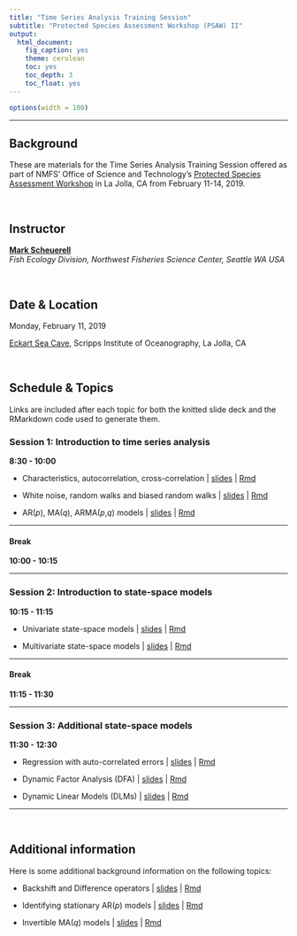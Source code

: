 ```yaml
---
title: "Time Series Analysis Training Session"
subtitle: "Protected Species Assessment Workshop (PSAW) II"
output:
  html_document:
    fig_caption: yes
    theme: cerulean
    toc: yes
    toc_depth: 3
    toc_float: yes
---
```


```r
options(width = 100)
```

***

## Background

These are materials for the Time Series Analysis Training Session offered as part of NMFS' Office of Science and Technology's [Protected Species Assessment Workshop](https://www.fisheries.noaa.gov/event/protected-species-assessment-workshop-psaw-ii) in La Jolla, CA from February 11-14, 2019.

<br>

## Instructor

[__Mark Scheuerell__](https://faculty.washington.edu/scheuerl/)  
_Fish Ecology Division, Northwest Fisheries Science Center, Seattle WA USA_

<br>

## Date & Location

Monday, February 11, 2019

[Eckart Sea Cave](figs/eckart.png), Scripps Institute of Oceanography, La Jolla, CA 

<br>

## Schedule & Topics

Links are included after each topic for both the knitted slide deck and the RMarkdown code used to generate them.

### Session 1: Introduction to time series analysis

__8:30 - 10:00__ 

  * Characteristics, autocorrelation, cross-correlation | [slides](session_1/lec_01_intro.html) | [Rmd](session_1/lec_01_intro.Rmd)  
  
  * White noise, random walks and biased random walks | [slides](session_1/lec_02_WN_RW.html) | [Rmd](session_1/lec_02_WN_RW.Rmd)  
  
  * AR(_p_), MA(_q_), ARMA(_p_,_q_) models | [slides](session_1/lec_03_ARMA_models.html) | [Rmd](session_1/lec_03_ARMA_models.Rmd)  

***

#### Break

__10:00 - 10:15__

***

### Session 2: Introduction to state-space models

__10:15 - 11:15__

  * Univariate state-space models | [slides](session_2/lec_04_SSM.html) | [Rmd](session_2/lec_04_SSM.Rmd)   
  
  * Multivariate state-space models | [slides](session_2/lec_05_MSSM.html) | [Rmd](session_2/lec_04_MSSM.Rmd)  
  
***

#### Break

__11:15 - 11:30__

***

### Session 3: Additional state-space models

__11:30 - 12:30__

  * Regression with auto-correlated errors | [slides](session_3/lec_06_regr_ar1.html) | [Rmd](session_3/lec_06_SSM.Rmd)
  
  * Dynamic Factor Analysis (DFA) | [slides](session_3/lec_07_DFA.html) | [Rmd](session_3/lec_07_DFA.Rmd)
  
  * Dynamic Linear Models (DLMs) | [slides](session_3/lec_08_DLM.html) | [Rmd](session_3/lec_08_DLM.Rmd)
  
***

<br>

## Additional information

Here is some additional background information on the following topics:

 * Backshift and Difference operators | [slides](additional/ts_operators.html) | [Rmd](additional/ts_operators.Rmd)
 
 * Identifying stationary AR(_p_) models | [slides](additional/stationary_AR.html) | [Rmd]((additional/stationary_AR.Rmd))
 
 * Invertible MA(_q_) models | [slides](additional/invertible_MA.html) | [Rmd]((additional/invertible_MA.Rmd))
 